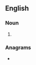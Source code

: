 ==English==

===Noun===
{{head|en|noun form}}

# {{plural of|en|heiduc}}

===Anagrams===
* {{anagrams|en|a=cdehisu|cushdie|duchies}}